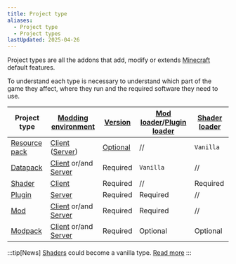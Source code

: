 ```yaml
---
title: Project type
aliases:
  - Project type
  - Project types
lastUpdated: 2025-04-26
---
```


Project types are all the addons that add, modify or extends [Minecraft](/minecraft) default features.

To understand each type is necessary to understand which part of the game they affect, where they run and the required software they need to use.

| Project type                   | [Modding environment](/moddingenvironment)                        | [Version](/versions)              | [Mod loader](/modloader)/[Plugin loader](/pluginloader) | [Shader loader](/shaderloader) |
| ------------------------------ | ----------------------------------------------------------------- | --------------------------------- | ------------------------------------------------------- | ------------------------------ |
| [Resource pack](/resourcepack) | [Client](/client) ([Server](/resourcepack#server-resource-packs)) | [Optional](/resourcepack#version) | //                                                      | `Vanilla`                      |
| [Datapack](/datapack)          | [Client](/client) or/and [Server](/server)                        | Required                          | `Vanilla`                                               | //                             |
| [Shader](/shader)              | [Client](/client)                                                 | Required                          | //                                                      | Required                       |
| [Plugin](/plugin)              | [Server](/server)                                                 | Required                          | Required                                                | //                             |
| [Mod](/mod)                    | [Client](/client) or/and [Server](/server)                        | Required                          | Required                                                | //                             |
| [Modpack](/modpack)            | [Client](/client) or/and [Server](/server)                        | Required                          | Optional                                                | Optional                       |

:::tip[News]
[Shaders](/shader) could become a vanilla type. [Read more](/vibrantvisuals)
:::
